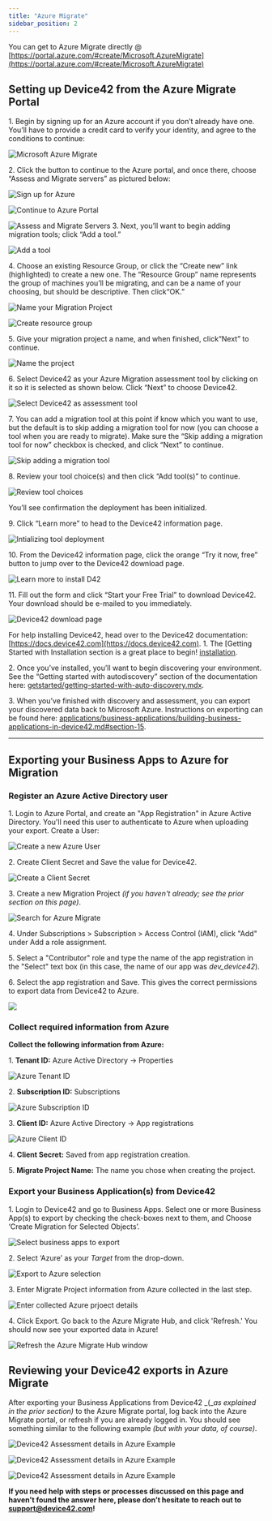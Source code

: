 ```yaml
---
title: "Azure Migrate"
sidebar_position: 2
---
```


You can get to Azure Migrate directly @ [https://portal.azure.com/#create/Microsoft.AzureMigrate](https://portal.azure.com/#create/Microsoft.AzureMigrate)

## Setting up Device42 from the Azure Migrate Portal

1\. Begin by signing up for an Azure account if you don’t already have one. You’ll have to provide a credit card to verify your identity, and agree to the conditions to continue: 

![Microsoft Azure Migrate](/assets/images/azure_migrate_start_free.png)

2\. Click the button to continue to the Azure portal, and once there, choose “Assess and Migrate servers” as pictured below: 

![Sign up for Azure](/assets/images/agree_step_2b.png) 

![Continue to Azure Portal](/assets/images/Continue_to_Azure_Portal-3.png) 

![Assess and Migrate Servers](/assets/images/Assess_and_migrate_servers-4.png) 3. Next, you’ll want to begin adding migration tools; click “Add a tool.” 

![Add a tool](/assets/images/add_tool-5.png)

4\. Choose an existing Resource Group, or click the “Create new” link (highlighted) to create a new one. The “Resource Group” name represents the group of machines you’ll be migrating, and can be a name of your choosing, but should be descriptive. Then click“OK.” 

![Name your Migration Project](/assets/images/add_a_tool-5.1.png) 

![Create resource group](/assets/images/add_a_tool-create-resource-group-5.2.png)

5\. Give your migration project a name, and when finished, click“Next” to continue. 

![Name the project](/assets/images/name_migration_project_5.3.png)

6\. Select Device42 as your Azure Migration assessment tool by clicking on it so it is selected as shown below. Click “Next” to choose Device42. 

![Select Device42 as assessment tool](/assets/images/add_tool_select_D42-6.png)

7\. You can add a migration tool at this point if know which you want to use, but the default is to skip adding a migration tool for now (you can choose a tool when you are ready to migrate). Make sure the “Skip adding a migration tool for now” checkbox is checked, and click “Next” to continue. 

![Skip adding a migration tool](/assets/images/add_tool_skip_migration-6.1.png)

8\. Review your tool choice(s) and then click “Add tool(s)” to continue. 

![Review tool choices](/assets/images/review_add_tool-6.2.png)

You’ll see confirmation the deployment has been initialized.

9\. Click “Learn more” to head to the Device42 information page. 

![Intializing tool deployment](/assets/images/initializing_deployment-7.png)

10\. From the Device42 information page, click the orange “Try it now, free” button to jump over to the Device42 download page. 

![Learn more to install D42](/assets/images/Install_d42_trial-8.png)

11\. Fill out the form and click “Start your Free Trial” to download Device42. Your download should be e-mailed to you immediately. 

![Device42 download page](/assets/images/Click_for_D42_Download_FINAL.png)

For help installing Device42, head over to the Device42 documentation: [https://docs.device42.com](https://docs.device42.com). 1. The [Getting Started with Installation section is a great place to begin! [installation](getstarted/installation/index.md).

2\. Once you’ve installed, you’ll want to begin discovering your environment. See the “Getting started with autodiscovery” section of the documentation here: [getstarted/getting-started-with-auto-discovery.mdx](/getstarted/getting-started-with-auto-discovery.mdx).

3\. When you’ve finished with discovery and assessment, you can export your discovered data back to Microsoft Azure. Instructions on exporting can be found here: [applications/business-applications/building-business-applications-in-device42.md#section-15](apps/business-applications/building-business-applications-in-device42.md#section-15).

* * *

## Exporting your Business Apps to Azure for Migration

### Register an Azure Active Directory user

1\. Login to Azure Portal, and create an "App Registration" in Azure Active Directory. You'll need this user to authenticate to Azure when uploading your export. Create a User:

![Create a new Azure User](/assets/images/register_an_application.png)

2\. Create Client Secret and Save the value for Device42.

![Create a Client Secret](/assets/images/certificates_and_secrets.png)

3\. Create a new Migration Project _(if you haven't already; see the prior section on this page)_.

![Search for Azure Migrate](/assets/images/search_azure_migrate.png)

4\. Under Subscriptions > Subscription > Access Control (IAM), click "Add" under Add a role assignment.

5\. Select a "Contributor" role and type the name of the app registration in the "Select" text box (in this case, the name of our app was _dev\_device42_).

6\. Select the app registration and Save. This gives the correct permissions to export data from Device42 to Azure.

![](/assets/images/Azure-Migrate_Add-Role-Assignment_App-Name.png)

### Collect required information from Azure

**Collect the following information from Azure:**

1\. **Tenant ID:** Azure Active Directory -> Properties

![Azure Tenant ID](/assets/images/Tenant_ID.png)

2\. **Subscription ID:** Subscriptions

![Azure Subscription ID](/assets/images/subscription_ID.png)

3\. **Client ID:** Azure Active Directory -> App registrations

![Azure Client ID](/assets/images/Client_ID.png)

4\. **Client Secret:** Saved from app registration creation.

5\. **Migrate Project Name:** The name you chose when creating the project.

### Export your Business Application(s) from Device42

1\. Login to Device42 and go to Business Apps. Select one or more Business App(s) to export by checking the check-boxes next to them, and Choose ‘Create Migration for Selected Objects’.

![Select business apps to export](/assets/images/Business_app_selection.png)

2\. Select ‘Azure’ as your _Target_ from the drop-down.

![Export to Azure selection](/assets/images/Export_Business_Apps.png)

3\. Enter Migrate Project information from Azure collected in the last step.

![Enter collected Azure prjoect details](/assets/images/Enter_project_Details.png)

4\. Click Export. Go back to the Azure Migrate Hub, and click 'Refresh.' You should now see your exported data in Azure!

![Refresh the Azure Migrate Hub window](/assets/images/Azure_Hub_REFRESH.png)

## Reviewing your Device42 exports in Azure Migrate

After exporting your Business Applications from Device42 _(__as explained in the prior section)_ to the Azure Migrate portal, log back into the Azure Migrate portal, or refresh if you are already logged in. You should see something similar to the following example _(but with your data, of course)_.

![Device42 Assessment details in Azure Example](/assets/images/Assessment_details_1.png)

![Device42 Assessment details in Azure Example](/assets/images/Assessment_details_2.png)

![Device42 Assessment details in Azure Example](/assets/images/Assessment_details_3.png)

**If you need help with steps or processes discussed on this page and haven't found the answer here, please don’t hesitate to reach out to [support@device42.com](mailto:support@device42.com)!**
